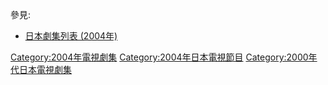 {{Catnav|頁面分類|...|電視節目|電視劇|每年電視影集|2004年電視影集}}
{{Catnav|頁面分類|...|电视节目|电视剧|各國電視劇|日本電視劇|每年日本電視劇集}}

{{cat year nav
| year = 2004
| cat = 日本電視劇集 
| sortkey = 日本電視劇集
| article = 日本電視劇
| in = 
}}
參見:
*[[日本劇集列表_(2004年)|日本劇集列表 (2004年)]]

[[Category:2004年電視劇集|Category:2004年電視劇集]]
[[Category:2004年日本電視節目|Category:2004年日本電視節目]]
[[Category:2000年代日本電視劇集|Category:2000年代日本電視劇集]]